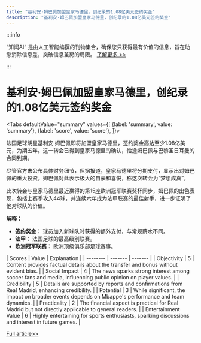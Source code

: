 ```yaml
---
title: "基利安·姆巴佩加盟皇家马德里，创纪录的1.08亿美元签约奖金"
description: "基利安·姆巴佩加盟皇家马德里，创纪录的1.08亿美元签约奖金"
---
```



:::info

“知闻AI“ 是由人工智能编撰的刊物集合，确保您只获得最有价值的信息，旨在助您消除信息差，突破信息茧房的局限。  [了解更多 >>](/)

:::

# 基利安·姆巴佩加盟皇家马德里，创纪录的1.08亿美元签约奖金


<Tabs
	defaultValue="summary"
	values={[
	{label: 'summary', value: 'summary'},
	{label: 'score', value: 'score'},
]}>
<TabItem value="summary">


法国足球明星基利安·姆巴佩即将加盟皇家马德里，签约奖金高达至少1.08亿美元，为期五年。这一转会已得到皇家马德里的确认，恰逢姆巴佩与巴黎圣日耳曼的合同到期。

尽管官方未公布具体财务细节，但据报道，皇家马德里将分期支付，显示出对姆巴佩的重大投资。姆巴佩对此表示极大的自豪和喜悦，称这次转会为“梦想成真”。

此次转会与皇家马德里最近赢得的第15座欧洲冠军联赛奖杯同步，姆巴佩的出色表现，包括上赛季攻入44球，并连续六年成为法甲联赛的最佳射手，进一步证明了他对球队的价值。

**解释：**
- **签约奖金：** 球员加入新球队时获得的额外支付，与常规薪水不同。
- **法甲：** 法国足球的最高级别联赛。
- **欧洲冠军联赛：** 欧洲顶级俱乐部足球赛事。
</TabItem>
<TabItem value="score">
	| Scores     | Value   | Explanation |
	| -------- | ------- | ------- |
	| Objectivity  | 5    | Content provides factual details about the transfer and bonus without evident bias.    |
	| Social Impact | 4     | The news sparks strong interest among soccer fans and media, influencing public opinion on player values.    |
	| Credibility    | 5    | Details are supported by reports and confirmations from Real Madrid, enhancing credibility.    |
	| Potential    | 3    | While significant, the impact on broader events depends on Mbappe's performance and team dynamics.    |
	| Practicality    | 2    | The financial aspect is practical for Real Madrid but not directly applicable to general readers.    |
	| Entertainment Value    | 6    | Highly entertaining for sports enthusiasts, sparking discussions and interest in future games.    |
</TabItem>
</Tabs>

[Full article>>](https://www.cnbc.com/2024/06/04/real-madrid-mbappe-reportedly-set-to-receive-108-million-bonus.html)
